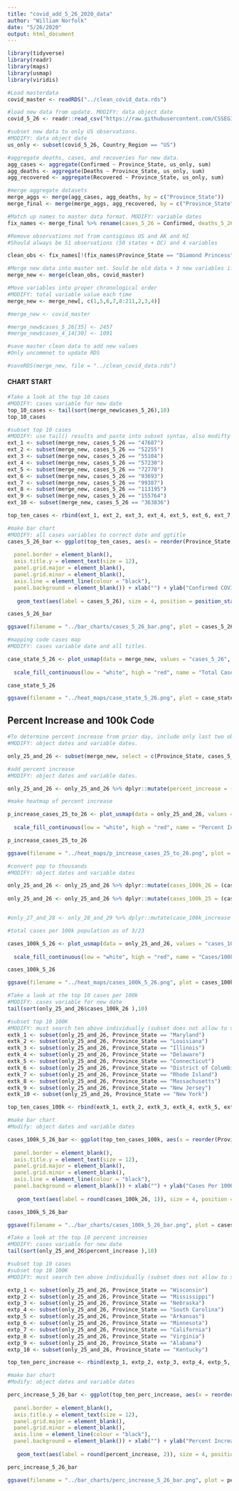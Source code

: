 ```yaml
---
title: "covid_add_5_26_2020_data"
author: "William Norfolk"
date: "5/26/2020"
output: html_document
---
```



```r
library(tidyverse)
library(readr)
library(maps)
library(usmap)
library(viridis)
```

```r
#Load masterdata
covid_master <- readRDS("../clean_covid_data.rds")
```


```r
#load new data from update. MODIFY: data object date
covid_5_26 <- readr::read_csv("https://raw.githubusercontent.com/CSSEGISandData/COVID-19/master/csse_covid_19_data/csse_covid_19_daily_reports/05-26-2020.csv")
```

```r
#subset new data to only US observations. 
#MODIFY: data object date
us_only <- subset(covid_5_26, Country_Region == "US")
```

```r
#aggregate deaths, cases, and recoveries for new data. 
agg_cases <- aggregate(Confirmed ~ Province_State, us_only, sum)
agg_deaths <- aggregate(Deaths ~ Province_State, us_only, sum)
agg_recovered <- aggregate(Recovered ~ Province_State, us_only, sum)
```

```r
#merge aggregate datasets
merge_aggs <- merge(agg_cases, agg_deaths, by = c("Province_State"))
merge_final <- merge(merge_aggs, agg_recovered, by = c("Province_State"))
```

```r
#Match up names to master data format. MODIFY: variable dates
fix_names <- merge_final %>% rename(cases_5_26 = Confirmed, deaths_5_26 = Deaths, recov_5_26 = Recovered)
```

```r
#Remove observations not from contigious US and AK and HI
#Should always be 51 observations (50 states + DC) and 4 variables

clean_obs <- fix_names[!(fix_names$Province_State == "Diamond Princess" | fix_names$Province_State == "Grand Princess" | fix_names$Province_State == "Guam" | fix_names$Province_State == "Puerto Rico" | fix_names$Province_State == "United States Virgin Islands" | fix_names$Province_State == "US" | fix_names$Province_State == "American Samoa" | fix_names$Province_State == "Northern Mariana Islands" | fix_names$Province_State == "Virgin Islands" | fix_names$Province_State == "Wuhan Evacuee" | fix_names$Province_State == "Recovered"),]
```

```r
#Merge new data into master set. Sould be old data + 3 new variables if successful
merge_new <- merge(clean_obs, covid_master)
```

```r
#Move variables into proper chronological order
#MODIFY: total variable value each time
merge_new <- merge_new[, c(1,5,6,7,8:211,2,3,4)]
```

```r
#merge_new <- covid_master
```

```r
#merge_new$cases_5_26[35] <- 2457
#merge_new$cases_4_14[30] <- 1091

```


```r
#save master clean data to add new values
#Only uncommnet to update RDS

#saveRDS(merge_new, file = "../clean_covid_data.rds")
```

#### CHART START

```r
#Take a look at the top 10 cases
#MODIFY: cases variable for new date
top_10_cases <- tail(sort(merge_new$cases_5_26),10)
top_10_cases
```

```r
#subset top 10 cases
#MODIFY: use tail() results and paste into subset syntax, also modifty cases date value
ext_1 <- subset(merge_new, cases_5_26 == "47687")
ext_2 <- subset(merge_new, cases_5_26 == "52255")
ext_3 <- subset(merge_new, cases_5_26 == "55104")
ext_4 <- subset(merge_new, cases_5_26 == "57230")
ext_5 <- subset(merge_new, cases_5_26 == "72778")
ext_6 <- subset(merge_new, cases_5_26 == "93693")
ext_7 <- subset(merge_new, cases_5_26 == "99387")
ext_8 <- subset(merge_new, cases_5_26 == "113195")
ext_9 <- subset(merge_new, cases_5_26 == "155764")
ext_10 <- subset(merge_new, cases_5_26 == "363836")

top_ten_cases <- rbind(ext_1, ext_2, ext_3, ext_4, ext_5, ext_6, ext_7, ext_8, ext_9, ext_10)
```

```r
#make bar chart
#MODIFY: all cases variables to correct date and ggtitle
cases_5_26_bar <- ggplot(top_ten_cases, aes(x = reorder(Province_State, -cases_5_26), cases_5_26)) + geom_bar(aes(fill = reorder(Province_State, -cases_5_26)),stat = "identity") + theme(axis.text.x = element_text(angle = 45, hjust = 1),
                                                                                                   legend.position = "none",                                                                        axis.text=element_text(size=12),
  panel.border = element_blank(), 
  axis.title.y = element_text(size = 12),
  panel.grid.major = element_blank(),
  panel.grid.minor = element_blank(),
  axis.line = element_line(colour = "black"),
  panel.background = element_blank()) + xlab("") + ylab("Confirmed COVID-19 Cases") + ggtitle("Top Ten Confirmed COVID-19 Cases by State 5/26/2020") +
  
   geom_text(aes(label = cases_5_26), size = 4, position = position_stack(vjust = 0.8))

cases_5_26_bar 
```

```r
ggsave(filename = "../bar_charts/cases_5_26_bar.png", plot = cases_5_26_bar)
```

```r
#mapping code cases map
#MODIFY: cases variable date and all titles.

case_state_5_26 <- plot_usmap(data = merge_new, values = "cases_5_26", color = "black") + 
  
  scale_fill_continuous(low = "white", high = "red", name = "Total Cases", label = scales::comma) + theme(legend.position = "right", plot.title = element_text(color = "black", size = 15, face = "bold"), plot.subtitle = element_text(color = "black", size = 10, face = "italic")) + labs(title = "COVID-19 Confirmed Cases by State", subtitle = "Data as of: 5/26/2020")

case_state_5_26
```

```r
ggsave(filename = "../heat_maps/case_state_5_26.png", plot = case_state_5_26)
```

## Percent Increase and 100k Code

```r
#To determine percent increase from prior day, include only last two observations
#MODIFY: object dates and variable dates.

only_25_and_26 <- subset(merge_new, select = c(Province_State, cases_5_26, cases_5_25, fips, total_pop))
```




```r
#add percent increase
#MODIFY: object dates and variable dates.

only_25_and_26 <- only_25_and_26 %>% dplyr::mutate(percent_increase = (cases_5_26 - cases_5_25) / cases_5_25 * 100)
```

```r
#make heatmap of percent increase

p_increase_cases_25_to_26 <- plot_usmap(data = only_25_and_26, values = "percent_increase", color = "black") + 
  
  scale_fill_continuous(low = "white", high = "red", name = "Percent Increase", label = scales::comma) + theme(legend.position = "right", plot.title = element_text(color = "black", size = 15, face = "bold"), plot.subtitle = element_text(color = "black", size = 10, face = "italic")) + labs(title = "Percent Increase of Confirmed COVID-19 Cases by State", subtitle = "From: 5/25/2020-5/26/2020")

p_increase_cases_25_to_26
```

```r
ggsave(filename = "../heat_maps/p_increase_cases_25_to_26.png", plot = p_increase_cases_25_to_26)
```

```r
#convert pop to thousands
#MODIFY: object dates and variable dates

only_25_and_26 <- only_25_and_26 %>% dplyr::mutate(cases_100k_26 = (cases_5_26 / total_pop) *100000)
  
only_25_and_26 <- only_25_and_26 %>% dplyr::mutate(cases_100k_25 = (cases_5_25 / total_pop) * 100000)


#only_27_and_28 <- only_28_and_29 %>% dplyr::mutate(case_100k_increase = (cases_100k_28 - cases_100k_27) / cases_100k_27 *100)

```

```r
#total cases per 100k population as of 3/23

cases_100k_5_26 <- plot_usmap(data = only_25_and_26, values = "cases_100k_26", color = "black") + 
  
  scale_fill_continuous(low = "white", high = "red", name = "Cases/100k Population", label = scales::comma) + theme(legend.position = "right", plot.title = element_text(color = "black", size = 15, face = "bold"), plot.subtitle = element_text(color = "black", size = 10, face = "italic")) + labs(title = "COVID-19 Confirmed Cases Per 100K Individuals by State", subtitle = "Data as of: 5/26/2020")

cases_100k_5_26
```

```r
ggsave(filename = "../heat_maps/cases_100k_5_26.png", plot = cases_100k_5_26)
```

```r
#Take a look at the top 10 cases per 100k
#MODIFY: cases variable for new date
tail(sort(only_25_and_26$cases_100k_26 ),10)
```


```r
#subset top 10 100K
#MODIFY: must search ten above individually (subset does not allow to select by these values for some reason...) and past the states in the code below.Also modify variable and object date names.
extk_1 <- subset(only_25_and_26, Province_State == "Maryland")
extk_2 <- subset(only_25_and_26, Province_State == "Louisiana")
extk_3 <- subset(only_25_and_26, Province_State == "Illinois")
extk_4 <- subset(only_25_and_26, Province_State == "Delaware")
extk_5 <- subset(only_25_and_26, Province_State == "Connecticut")
extk_6 <- subset(only_25_and_26, Province_State == "District of Columbia")
extk_7 <- subset(only_25_and_26, Province_State == "Rhode Island")
extk_8 <- subset(only_25_and_26, Province_State == "Massachusetts")
extk_9 <- subset(only_25_and_26, Province_State == "New Jersey")
extk_10 <- subset(only_25_and_26, Province_State == "New York")

top_ten_cases_100k <- rbind(extk_1, extk_2, extk_3, extk_4, extk_5, extk_6, extk_7, extk_8, extk_9, extk_10)
```

```r
#make bar chart
#Modify: object dates and variable dates

cases_100k_5_26_bar <- ggplot(top_ten_cases_100k, aes(x = reorder(Province_State, -cases_100k_26), cases_100k_26)) + geom_bar(aes(fill = reorder(Province_State, -cases_100k_26)), stat = "identity") + theme(axis.text.x = element_text(angle = 45, hjust = 1),
                                                                                                   legend.position = "none",                                                                        axis.text=element_text(size=12),
  panel.border = element_blank(),   
  axis.title.y = element_text(size = 12),
  panel.grid.major = element_blank(),
  panel.grid.minor = element_blank(),
  axis.line = element_line(colour = "black"),
  panel.background = element_blank()) + xlab("") + ylab("Cases Per 100K Individuals") + ggtitle("Top Ten COVID-19 Confirmed Cases Per 100K Individuals by State 5/26/2020") +
  
   geom_text(aes(label = round(cases_100k_26, 1)), size = 4, position = position_stack(vjust = 0.8))

cases_100k_5_26_bar
```

```r
ggsave(filename = "../bar_charts/cases_100k_5_26_bar.png", plot = cases_100k_5_26_bar)
```

```r
#Take a look at the top 10 percent increases
#MODIFY: cases variable for new date
tail(sort(only_25_and_26$percent_increase ),10)
```

```r
#subset top 10 cases
#subset top 10 100K
#MODIFY: must search ten above individually (subset does not allow to select by these values for some reason...) and past the states in the code below.Also modify variable and object date names.

extp_1 <- subset(only_25_and_26, Province_State == "Wisconsin")
extp_2 <- subset(only_25_and_26, Province_State == "Mississippi")
extp_3 <- subset(only_25_and_26, Province_State == "Nebraska")
extp_4 <- subset(only_25_and_26, Province_State == "South Carolina")
extp_5 <- subset(only_25_and_26, Province_State == "Arkansas")
extp_6 <- subset(only_25_and_26, Province_State == "Minnesota")
extp_7 <- subset(only_25_and_26, Province_State == "California")
extp_8 <- subset(only_25_and_26, Province_State == "Virginia")
extp_9 <- subset(only_25_and_26, Province_State == "Alabama")
extp_10 <- subset(only_25_and_26, Province_State == "Kentucky")

top_ten_perc_increase <- rbind(extp_1, extp_2, extp_3, extp_4, extp_5, extp_6, extp_7, extp_8, extp_9, extp_10)
```

```r
#make bar chart
#Modify: object dates and variable dates

perc_increase_5_26_bar <- ggplot(top_ten_perc_increase, aes(x = reorder(Province_State, -percent_increase), percent_increase)) + geom_bar(aes(fill = reorder(Province_State, -percent_increase)), stat = "identity") + theme(axis.text.x = element_text(angle = 45, hjust = 1),
                                                                                                   legend.position = "none",                                                                        axis.text=element_text(size=12),
  panel.border = element_blank(),   
  axis.title.y = element_text(size = 12),
  panel.grid.major = element_blank(),
  panel.grid.minor = element_blank(),
  axis.line = element_line(colour = "black"),
  panel.background = element_blank()) + xlab("") + ylab("Percent Increase") + ggtitle("COVID-19: Top Ten Percent Increase by State from 5/25/20-5/26/20") +
  
   geom_text(aes(label = round(percent_increase, 2)), size = 4, position = position_stack(vjust = 0.8))

perc_increase_5_26_bar
```

```r
ggsave(filename = "../bar_charts/perc_increase_5_26_bar.png", plot = perc_increase_5_26_bar)
```